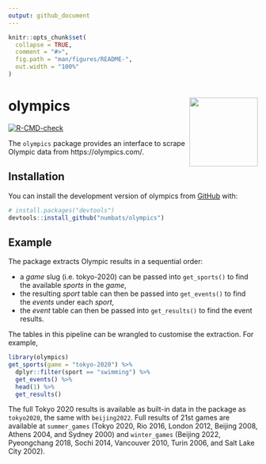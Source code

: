 ```yaml
---
output: github_document
---
```


<!-- README.md is generated from README.Rmd. Please edit that file -->

```r
knitr::opts_chunk$set(
  collapse = TRUE,
  comment = "#>",
  fig.path = "man/figures/README-",
  out.width = "100%"
)
```

# olympics <a hre='https://numbats.github.io/olympics/'><img src='man/figures/logo.png' align="right" height="138.5" /></a>

<!-- badges: start -->
[![R-CMD-check](https://github.com/numbats/olympics/actions/workflows/R-CMD-check.yaml/badge.svg)](https://github.com/numbats/olympics/actions/workflows/R-CMD-check.yaml)
<!-- badges: end -->

The `olympics` package provides an interface to scrape Olympic data from https://olympics.com/. 

## Installation

You can install the development version of olympics from [GitHub](https://github.com/) with:

``` r
# install.packages("devtools")
devtools::install_github("numbats/olympics")
```

## Example

The package extracts Olympic results in a sequential order:  
  
  - a *game* slug (i.e. tokyo-2020) can be passed into `get_sports()` to find the available *sports* in the *game*, 
  - the resulting *sport* table can then be passed into `get_events()` to find the *events* under each *sport*, 
  - the *event* table can then be passed into `get_results()` to find the event results.

The tables in this pipeline can be wrangled to customise the extraction. For example, 

```r
library(olympics)
get_sports(game = "tokyo-2020") %>% 
  dplyr::filter(sport == "swimming") %>% 
  get_events() %>% 
  head(1) %>% 
  get_results()
```

The full Tokyo 2020 results is available as built-in data in the package as `tokyo2020`, the same with `beijing2022`. Full results of 21st games are available at `summer_games` (Tokyo 2020, Rio 2016, London 2012, Beijing 2008, Athens 2004, and Sydney 2000) and `winter_games` (Beijing 2022, Pyeongchang 2018, Sochi 2014, Vancouver 2010, Turin 2006, and Salt Lake City 2002).


